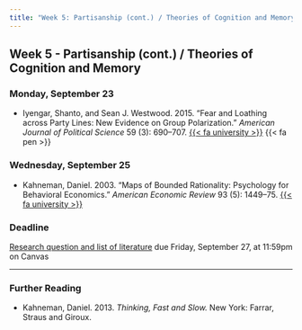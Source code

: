 ```yaml
---
title: "Week 5: Partisanship (cont.) / Theories of Cognition and Memory"
---
```


::: {.content-visible when-format="pdf"}

## Week 5 - Partisanship (cont.) / Theories of Cognition and Memory

:::

[//]: <> (Need to write intro)

### Monday, September 23

- Iyengar, Shanto, and Sean J. Westwood. 2015. "Fear and Loathing across Party Lines: New Evidence on Group Polarization." *American Journal of Political Science* 59 (3): 690–707. [{{< fa university >}}](https://go.openathens.net/redirector/agnesscott.edu?url=https%3A%2F%2Fdoi.org%2F10.1111%2Fajps.12152) {{< fa pen >}}




### Wednesday, September 25

- Kahneman, Daniel. 2003. "Maps of Bounded Rationality: Psychology for Behavioral Economics." *American Economic Review* 93 (5): 1449–75. [{{< fa university >}}](https://go.openathens.net/redirector/agnesscott.edu?url=https%3A%2F%2Fwww.jstor.org%2Fstable%2F3132137)



:::{.callout-important}

### Deadline

[Research question and list of literature](../assignment/research-question.qmd) due Friday, September 27, at 11:59pm on Canvas

:::




::: {.content-visible when-format="html"}

---
 
### Further Reading

- Kahneman, Daniel. 2013. *Thinking, Fast and Slow.* New York: Farrar, Straus and Giroux.


:::
